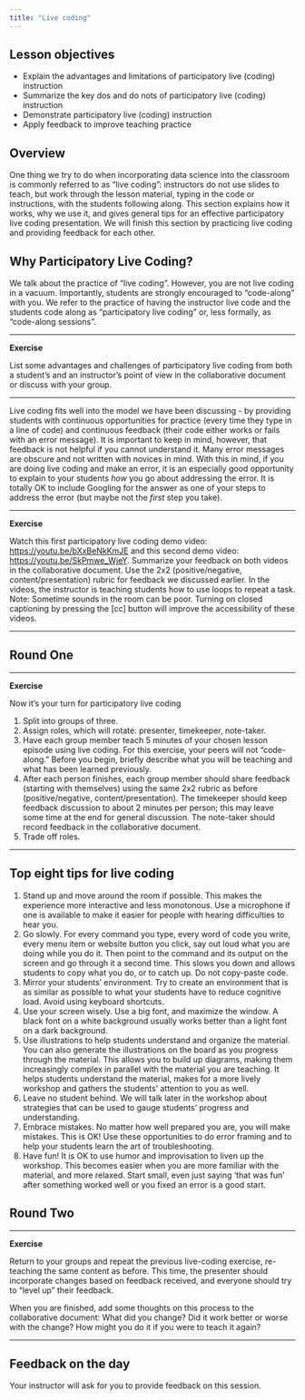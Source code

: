 ```yaml
---
title: "Live coding"
---
```


## Lesson objectives

+ Explain the advantages and limitations of participatory live (coding) 
instruction
+ Summarize the key dos and do nots of participatory live (coding) instruction
+ Demonstrate participatory live (coding) instruction
+ Apply feedback to improve teaching practice

## Overview

One thing we try to do when incorporating data science into the classroom is 
commonly referred to as "live coding": instructors do not use slides to teach, 
but work through the lesson material, typing in the code or instructions, with 
the students following along. This section explains how it works, why we use 
it, and gives general tips for an effective participatory live coding 
presentation. We will finish this section by practicing live coding and 
providing feedback for each other.

## Why Participatory Live Coding?

We talk about the practice of "live coding". However, you are not live coding 
in a vacuum. Importantly, students are strongly encouraged to "code-along" with 
you. We refer to the practice of having the instructor live code and the 
students code along as "participatory live coding" or, less formally, as 
"code-along sessions".

***

**Exercise**

List some advantages and challenges of participatory live coding from both a
student's and an instructor's point of view in the collaborative
document or discuss with your group.

***

Live coding fits well into the model we have been discussing - by providing 
students with continuous opportunities for practice (every time they type in a 
line of code) and continuous feedback (their code either works or fails with an 
error message). It is important to keep in mind, however, that feedback is not 
helpful if you cannot understand it. Many error messages are obscure and not 
written with novices in mind. With this in mind, if you are doing live coding 
and make an error, it is an especially good opportunity to explain to your 
students _how_ you go about addressing the error. It is totally OK to include 
Googling for the answer as one of your steps to address the error (but maybe 
not the _first_ step you take).

***

**Exercise**

Watch this first participatory live coding demo video: 
[https://youtu.be/bXxBeNkKmJE](https://youtu.be/bXxBeNkKmJE) and this second 
demo video: [https://youtu.be/SkPmwe_WjeY](https://youtu.be/SkPmwe_WjeY). 
Summarize your feedback on both videos in the collaborative document. Use the 
2x2 (positive/negative, content/presentation) rubric for feedback we discussed 
earlier. In the videos, the instructor is teaching students how to use loops to 
repeat a task. Note: Sometime sounds in the room can be poor. Turning on 
closed captioning by pressing the [cc] button will improve the accessibility of 
these videos.

***

## Round One

***

**Exercise**

Now it's your turn for participatory live coding

1. Split into groups of three.
2. Assign roles, which will rotate: presenter, timekeeper, note-taker.
3. Have each group member teach 5 minutes of your chosen lesson episode using 
live coding. For this exercise, your peers will not "code-along." Before you 
begin, briefly describe what you will be teaching and what has been learned 
previously.
4. After each person finishes, each group member should share feedback 
(starting with themselves) using the same 2x2 rubric as before 
(positive/negative, content/presentation). The timekeeper should keep feedback 
discussion to about 2 minutes per person; this may leave some time at the end 
for general discussion. The note-taker should record feedback in the 
collaborative document.
5. Trade off roles.

***

## Top eight tips for live coding

1. Stand up and move around the room if possible. This makes the experience more 
interactive and less monotonous. Use a microphone if one is available to make 
it easier for people with hearing difficulties to hear you.
2. Go slowly. For every command you type, every word of code you write, every 
menu item or website button you click, say out loud what you are doing while 
you do it. Then point to the command and its output on the screen and go 
through it a second time. This slows you down and allows students to copy what 
you do, or to catch up. Do not copy-paste code.
3. Mirror your students' environment. Try to create an environment that is as 
similar as possible to what your students have to reduce cognitive load. Avoid 
using keyboard shortcuts.
4. Use your screen wisely. Use a big font, and maximize the window. A black 
font on a white background usually works better than a light font on a dark
background. 
5. Use illustrations to help students understand and organize the material. You 
can also generate the illustrations on the board as you progress through the 
material. This allows you to build up diagrams, making them increasingly 
complex in parallel with the material you are teaching. It helps students 
understand the material, makes for a more lively workshop and gathers the 
students' attention to you as well.
6. Leave no student behind. We will talk later in the workshop about strategies 
that can be used to gauge students' progress and understanding.
7. Embrace mistakes. No matter how well prepared you are, you will make 
mistakes. This is OK! Use these opportunities to do error framing and to help 
your students learn the art of troubleshooting.
8. Have fun! It is OK to use humor and improvisation to liven up the workshop. 
This becomes easier when you are more familiar with the material, and more 
relaxed. Start small, even just saying 'that was fun' after something worked 
well or you fixed an error is a good start.

## Round Two

***

**Exercise**

Return to your groups and repeat the previous live-coding exercise, re-teaching
the same content as before. This time, the presenter should incorporate changes
based on feedback received, and everyone should try to "level up" their 
feedback.

When you are finished, add some thoughts on this process to the collaborative 
document: What did you change? Did it work better or worse with the change? How 
might you do it if you were to teach it again?

***

## Feedback on the day

Your instructor will ask for you to provide feedback on this session.